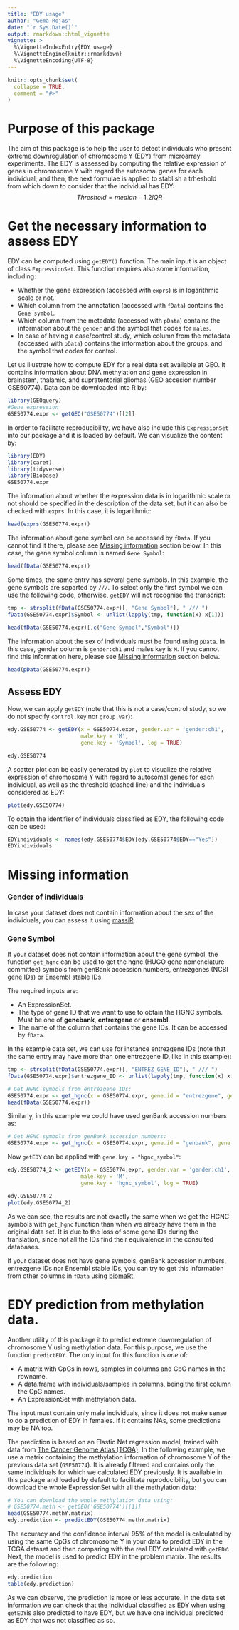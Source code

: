 ```yaml
---
title: "EDY usage"
author: "Gema Rojas"
date: "`r Sys.Date()`"
output: rmarkdown::html_vignette
vignette: >
  %\VignetteIndexEntry{EDY usage}
  %\VignetteEngine{knitr::rmarkdown}
  %\VignetteEncoding{UTF-8}
---
```


```r
knitr::opts_chunk$set(
  collapse = TRUE,
  comment = "#>"
)
```

# Purpose of this package

The aim of this package is to help the user to detect individuals who present extreme downregulation of chromosome Y (EDY) from microarray experiments. The EDY is assessed by computing the relative expression of genes in chromosome Y with regard the autosomal genes for each individual, and then, the next formulae is applied to stablish a trheshold from which down to consider that the individual has EDY:
$$Threshold = median - 1.2IQR$$

# Get the necessary information to assess EDY

EDY can be computed using `getEDY()` function. The main input is an object of class `ExpressionSet`. This function requires also some information, including:

- Whether the gene expression (accessed with `exprs`) is in logarithmic scale or not. 
- Which column from the annotation (accessed with `fData`) contains the `Gene symbol`.
- Which column from the metadata (accessed with `pData`) contains the information about the `gender` and the symbol that codes for `males`.
- In case of having a case/control study, which column from the metadata (accessed with `pData`) contains the information about the groups, and the symbol that codes for control. 

Let us illustrate how to compute EDY for a real data set available at GEO. It contains information about DNA methylation and gene expression in brainstem, thalamic, and supratentorial gliomas (GEO accesion number GSE50774). Data can be downloaded into R by:

```r
library(GEOquery)
#Gene expression
GSE50774.expr <- getGEO("GSE50774")[[2]]
```

In order to facilitate reproducibility, we have also include this `ExpressionSet` into our package and it is loaded by default. We can visualize the content by:

```r
library(EDY)
library(caret)
library(tidyverse)
library(Biobase)
GSE50774.expr
```


The information about whether the expression data is in logarithmic scale or not should be specified in the description of the data set, but it can also be checked with `exprs`. In this case, it is logarithmic: 

```r
head(exprs(GSE50774.expr))
```

The information about gene symbol can be accessed by `fData`. If you cannot find it there, please see [Missing information](#missing-information) section below. In this case, the gene symbol column is named `Gene Symbol`:

```r
head(fData(GSE50774.expr))
```


Some times, the same entry has several gene symbols. In this example, the gene symbols are separted by ` /// `. To select only the first symbol we can use the following code, otherwise, `getEDY` will not recognise the transcript:

```r
tmp <- strsplit(fData(GSE50774.expr)[, "Gene Symbol"], " /// ")
fData(GSE50774.expr)$Symbol <- unlist(lapply(tmp, function(x) x[1]))

head(fData(GSE50774.expr)[,c("Gene Symbol","Symbol")])
```

The information about the sex of individuals must be found using `pData`. In this case, gender column is `gender:ch1` and males key is `M`. If you cannot find this information here, please see [Missing information](#missing-information) section below.

```r
head(pData(GSE50774.expr))
```


## Assess EDY

Now, we can apply `getEDY` (note that this is not a case/control study, so we do not specify `control.key` nor `group.var`):

```r
edy.GSE50774 <- getEDY(x = GSE50774.expr, gender.var = 'gender:ch1',
                       male.key = 'M', 
                       gene.key = 'Symbol', log = TRUE)

edy.GSE50774
```

A scatter plot can be easily generated by `plot` to visualize the relative expression of chromosome Y with regard to autosomal genes for each individual, as well as the threshold (dashed line) and the individuals considered as EDY:

```r
plot(edy.GSE50774)
```

To obtain the identifier of individuals classified as EDY, the following code can be used:

```r
EDYindividuals <- names(edy.GSE50774$EDY[edy.GSE50774$EDY=="Yes"])
EDYindividuals
```


# Missing information

### Gender of individuals

In case your dataset does not contain information about the sex of the individuals, you can assess it using [massiR].

### Gene Symbol

If your dataset does not contain information about the gene symbol, the function `get_hgnc` can be used to get the hgnc (HUGO gene nomenclature committee) symbols from genBank accession numbers, entrezgenes (NCBI gene IDs) or Ensembl stable IDs. 

The required inputs are:

- An ExpressionSet.
- The type of gene ID that we want to use to obtain the HGNC symbols. Must be one of **genebank**, **entrezgene** or **ensembl**.
- The name of the column that contains the gene IDs. It can be accessed by `fData`.

In the example data set, we can use for instance entrezgene IDs (note that the same entry may have more than one entrezgene ID, like in this example):

```r
tmp <- strsplit(fData(GSE50774.expr)[, "ENTREZ_GENE_ID"], " /// ")
fData(GSE50774.expr)$entrezgene_ID <- unlist(lapply(tmp, function(x) x[1]))

# Get HGNC symbols from entrezgene IDs:
GSE50774.expr <- get_hgnc(x = GSE50774.expr, gene.id = "entrezgene", gene.col = "entrezgene_ID")
head(fData(GSE50774.expr))
```

Similarly, in this example we could have used genBank accession numbers as:

```r
# Get HGNC symbols from genBank accession numbers:
GSE50774.expr <- get_hgnc(x = GSE50774.expr, gene.id = "genbank", gene.col = "GB_ACC")
```

Now `getEDY` can be applied with `gene.key = "hgnc_symbol"`:

```r
edy.GSE50774_2 <- getEDY(x = GSE50774.expr, gender.var = 'gender:ch1',
                       male.key = 'M', 
                       gene.key = 'hgnc_symbol', log = TRUE)

edy.GSE50774_2
plot(edy.GSE50774_2)
```

As we can see, the results are not exactly the same when we get the HGNC symbols with `get_hgnc` function than when we already have them in the original data set. It is due to the loss of some gene IDs during the translation, since not all the IDs find their equivalence in the consulted databases.


If your dataset does not have gene symbols, genBank accession numbers, entrezgene IDs nor Ensembl stable IDs, you can try to get this information from other columns in `fData` using [biomaRt].

# EDY prediction from methylation data.

Another utility of this package it to predict extreme downregulation of chromosome Y using methylation data. For this purpose, we use the function `predictEDY`. The only input for this function is *one* of: 

- A matrix with CpGs in rows, samples in columns and CpG names in the rowname.
- A data.frame with individuals/samples in columns, being the first column the CpG names.
- An ExpressionSet with methylation data.

The input must contain only male individuals, since it does not make sense to do a prediction of EDY in females. If it contains NAs, some predictions may be NA too. 

The prediction is based on an Elastic Net regression model, trained with data from [The Cancer Genome Atlas (TCGA)]. In the following example, we use a matrix containing the methylation information of chromosome Y of the previous data set (`GSE50774`). It is already filtered and contains only the same individuals for which we calculated EDY previously. It is available in this package and loaded by default to facilitate reproducibility, but you can download the whole ExpressionSet with all the methylation data:

```r
# You can download the whole methylation data using:
# GSE50774.meth <- getGEO('GSE50774')[[1]]
head(GSE50774.methY.matrix)
edy.prediction <- predictEDY(GSE50774.methY.matrix)
```
The accuracy and the confidence interval 95% of the model is calculated by using the same CpGs of chromosome Y in your data to predict EDY in the TCGA dataset and then comparing with the real EDY calculated with `getEDY`. Next, the model is used to predict EDY in the problem matrix. The results are the following:

```r
edy.prediction
table(edy.prediction)
```

As we can observe, the prediction is more or less accurate. In the data set information we can check that the individual classified as EDY when using `getEDY`is also predicted to have EDY, but we have one individual predicted as EDY that was not classified as so.


[massiR]: https://bioconductor.org/packages/release/bioc/html/massiR.html
[biomaRt]: https://bioconductor.org/packages/release/bioc/html/biomaRt.html
[The Cancer Genome Atlas (TCGA)]: https://www.cancer.gov/about-nci/organization/ccg/research/structural-genomics/tcga
